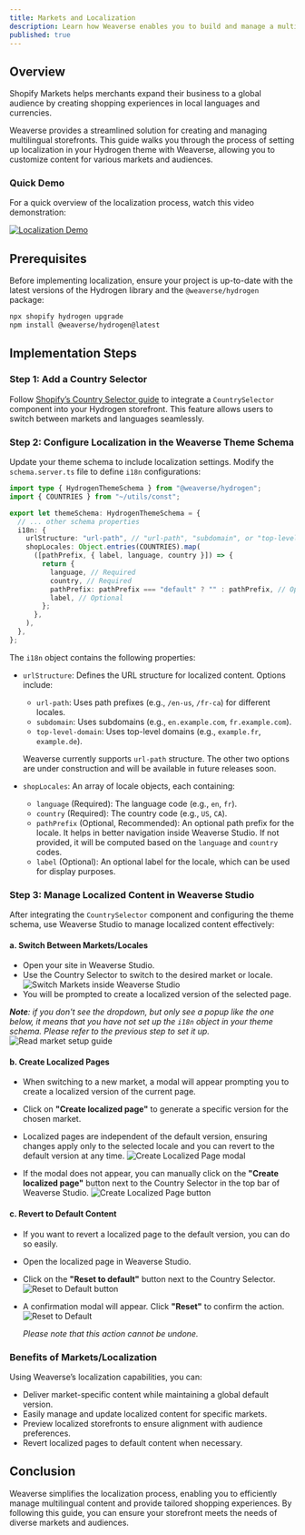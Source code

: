 ```yaml
---
title: Markets and Localization  
description: Learn how Weaverse enables you to build and manage a multilingual storefront effortlessly.  
published: true  
---
```


## Overview

Shopify Markets helps merchants expand their business to a global audience by creating shopping experiences in local languages and currencies.

Weaverse provides a streamlined solution for creating and managing multilingual storefronts. This guide walks you through the process of setting up localization in your Hydrogen theme with Weaverse, allowing you to customize content for various markets and audiences.

### Quick Demo

For a quick overview of the localization process, watch this video demonstration:

[![Localization Demo](https://img.youtube.com/vi/LJy_KxVeUcs/0.jpg)](https://www.youtube.com/watch?v=LJy_KxVeUcs)

## Prerequisites

Before implementing localization, ensure your project is up-to-date with the latest versions of the Hydrogen library and the `@weaverse/hydrogen` package:

```bash
npx shopify hydrogen upgrade
npm install @weaverse/hydrogen@latest
```

## Implementation Steps

### Step 1: Add a Country Selector

Follow [Shopify’s Country Selector guide](https://shopify.dev/docs/storefronts/headless/hydrogen/markets/country-selector) to integrate a `CountrySelector` component into your Hydrogen storefront. This feature allows users to switch between markets and languages seamlessly.

### Step 2: Configure Localization in the Weaverse Theme Schema

Update your theme schema to include localization settings. Modify the `schema.server.ts` file to define `i18n` configurations:

```typescript
import type { HydrogenThemeSchema } from "@weaverse/hydrogen";
import { COUNTRIES } from "~/utils/const";

export let themeSchema: HydrogenThemeSchema = {
  // ... other schema properties
  i18n: {
    urlStructure: "url-path", // "url-path", "subdomain", or "top-level-domain"
    shopLocales: Object.entries(COUNTRIES).map(
      ([pathPrefix, { label, language, country }]) => {
        return {
          language, // Required
          country, // Required
          pathPrefix: pathPrefix === "default" ? "" : pathPrefix, // Optional, but recommended for better navigation inside Weaverse Studio
          label, // Optional
        };
      },
    ),
  },
};
```

The `i18n` object contains the following properties:
- `urlStructure`: Defines the URL structure for localized content. Options include:
  - `url-path`: Uses path prefixes (e.g., `/en-us`, `/fr-ca`) for different locales.
  - `subdomain`: Uses subdomains (e.g., `en.example.com`, `fr.example.com`).
  - `top-level-domain`: Uses top-level domains (e.g., `example.fr`, `example.de`).

  Weaverse currently supports `url-path` structure. The other two options are under construction and will be available in future releases soon.
- `shopLocales`: An array of locale objects, each containing:
  - `language` (Required): The language code (e.g., `en`, `fr`).
  - `country` (Required): The country code (e.g., `US`, `CA`).
  - `pathPrefix` (Optional, Recommended): An optional path prefix for the locale. It helps in better navigation inside Weaverse Studio. If not provided, it will be computed based on the `language` and `country` codes.
  - `label` (Optional): An optional label for the locale, which can be used for display purposes.

### Step 3: Manage Localized Content in Weaverse Studio

After integrating the `CountrySelector` component and configuring the theme schema, use Weaverse Studio to manage localized content effectively:

#### a. Switch Between Markets/Locales
- Open your site in Weaverse Studio.
- Use the Country Selector to switch to the desired market or locale.
  ![Switch Markets inside Weaverse Studio](https://cdn.shopify.com/s/files/1/0838/0052/3057/files/studio_countries_selector.png?v=1747887045)
- You will be prompted to create a localized version of the selected page.

***Note**: if you don't see the dropdown, but only see a popup like the one below, it means that you have not set up the `i18n` object in your theme schema. Please refer to the previous step to set it up.*
![Read market setup guide](https://cdn.shopify.com/s/files/1/0838/0052/3057/files/market_setup_guide.png?v=1747901370)

#### b. Create Localized Pages
- When switching to a new market, a modal will appear prompting you to create a localized version of the current page.
- Click on **"Create localized page"** to generate a specific version for the chosen market.
- Localized pages are independent of the default version, ensuring changes apply only to the selected locale and you can revert to the default version at any time.
  ![Create Localized Page modal](https://cdn.shopify.com/s/files/1/0838/0052/3057/files/create_localized_page_modal.png?v=1747887649)

- If the modal does not appear, you can manually click on the **"Create localized page"** button next to the Country Selector in the top bar of Weaverse Studio.
  ![Create Localized Page button](https://cdn.shopify.com/s/files/1/0838/0052/3057/files/create_localized_page_button.png?v=1747887648)

#### c. Revert to Default Content
- If you want to revert a localized page to the default version, you can do so easily.
- Open the localized page in Weaverse Studio.
- Click on the **"Reset to default"** button next to the Country Selector.
  ![Reset to Default button](https://cdn.shopify.com/s/files/1/0838/0052/3057/files/reset_localized_page_button.png?v=1747887647)
- A confirmation modal will appear. Click **"Reset"** to confirm the action.
  ![Reset to Default](https://cdn.shopify.com/s/files/1/0838/0052/3057/files/reset_localized_page_modal.png?v=1747887648)

  *Please note that this action cannot be undone.*


### Benefits of Markets/Localization

Using Weaverse’s localization capabilities, you can:
- Deliver market-specific content while maintaining a global default version.
- Easily manage and update localized content for specific markets.
- Preview localized storefronts to ensure alignment with audience preferences.
- Revert localized pages to default content when necessary.

## Conclusion

Weaverse simplifies the localization process, enabling you to efficiently manage multilingual content and provide tailored shopping experiences. By following this guide, you can ensure your storefront meets the needs of diverse markets and audiences.
